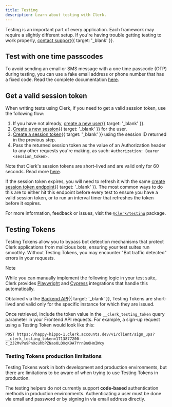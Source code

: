 ```yaml
---
title: Testing
description: Learn about testing with Clerk.
---
```


Testing is an important part of every application. Each framework may require a slightly different setup. If you're having trouble getting testing to work properly, [contact support](/contact/support){{ target: '_blank' }}.

## Test with one time passcodes

To avoid sending an email or SMS message with a one time passcode (OTP) during testing, you can use a fake email address or phone number that has a fixed code. Read the complete documentation [here](/docs/guides/development/testing/test-emails-and-phones).

## Get a valid session token

When writing tests using Clerk, if you need to get a valid session token, use the following flow:

1. If you have not already, [create a new user](/docs/reference/backend-api/tag/users/post/users){{ target: '_blank' }}.
1. [Create a new session](/docs/reference/backend-api/tag/sessions/post/sessions){{ target: '_blank' }} for the user.
1. [Create a session token](/docs/reference/backend-api/tag/sessions/post/sessions/\{session_id}/tokens){{ target: '_blank' }} using the session ID returned in the previous step.
1. Pass the returned session token as the value of an Authorization header to any other requests you're making, as such: `Authorization: Bearer <session_token>`.

Note that Clerk's session tokens are short-lived and are valid only for 60 seconds. Read more [here](/docs/guides/how-clerk-works/overview).

If the session token expires, you will need to refresh it with the same [create session token endpoint](/docs/reference/backend-api/tag/sessions/post/sessions/\{session_id}/tokens){{ target: '_blank' }}. The most common ways to do this are to either hit this endpoint before every test to ensure you have a valid session token, or to run an interval timer that refreshes the token before it expires.

For more information, feedback or issues, visit the [`@clerk/testing`](https://github.com/clerk/javascript/tree/main/packages/testing) package.

## Testing Tokens

Testing Tokens allow you to bypass bot detection mechanisms that protect Clerk applications from malicious bots, ensuring your test suites run smoothly. Without Testing Tokens, you may encounter "Bot traffic detected" errors in your requests.

> [!NOTE]
> While you can manually implement the following logic in your test suite, Clerk provides [Playwright](/docs/guides/development/testing/playwright/overview) and [Cypress](/docs/guides/development/testing/cypress/overview) integrations that handle this automatically.

Obtained via the [Backend API](/docs/reference/backend-api/tag/Testing-Tokens){{ target: '_blank' }}, Testing Tokens are short-lived and valid only for the specific instance for which they are issued.

Once retrieved, include the token value in the `__clerk_testing_token` query parameter in your Frontend API requests. For example, a sign-up request using a Testing Token would look like this:

```shell
POST https://happy-hippo-1.clerk.accounts.dev/v1/client/sign_ups?__clerk_testing_token=1713877200-c_2J2MvPu9PnXcuhbPZNao0LOXqK9A7YrnBn0HmIWxy
```

### Testing Tokens production limitations

Testing Tokens work in both development and production environments, but there are limitations to be aware of when trying to use Testing Tokens in production.

The testing helpers do not currently support **code-based** authentication methods in production environments. Authenticating a user must be done via email and password or by signing in via email address directly.
